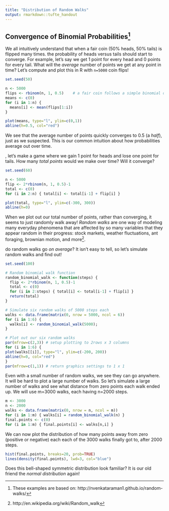 ```yaml
---
title: "Distribution of Random Walks"
output: rmarkdown::tufte_handout
---
```


## Convergence of Binomial Probabilities^[These examples are based on: http://nvenkataraman1.github.io/random-walks/]

We all intuitively understand that when a fair coin (50% heads, 50% tails) is flipped many times. the probability of heads versus tails should start to converge. For example, let's say we get 1 point for every head and 0 points for every tail.  What will the *average* number of points we get at any point in time?  Let's compute and plot this in R with `n=5000` coin flips!
```r
set.seed(50)
```
```r
n <- 5000
flips <- rbinom(n, 1, 0.5)    # a fair coin follows a simple binomial distribution 
means <- c(0)
for (i in 1:n) {
  means[i] <- mean(flips[1:i])
}

plot(means, type="l", ylim=c(0,1))
abline(h=0.5, col="red")
```

We see that the average number of points quickly converges to 0.5 (a *half*), just as we suspected. This is our common intuition about how probabilities average out over time.

\newthought{Now, instead of average probabilities}, let's make a game where we gain 1 point for heads and lose one point for tails.  How many *total points* would we make over time? Will it converge?
```r
set.seed(60)
```
```r
n <- 5000
flip <- 2*rbinom(n, 1, 0.5)-1
total <- c(0)
for (i in 2:n) { total[i] <- total[i-1] + flip[i] }

plot(total, type="l", ylim=c(-300, 300))
abline(h=0)
```

When we plot out our total number of points, rather than converging, it seems to just randomly walk away! *Random walks* are one way of modeling many everyday phenomena that are affected by so many variables that they appear random in their progress: stock markets, weather fluctuations, ant foraging, brownian motion, and more^[http://en.wikipedia.org/wiki/Random_walk].

\newthought{But how far from their starting points} do random walks go *on average*? It isn't easy to tell, so let's simulate random walks and find out!
\marginnote{We first create a `function` that creates binomial walks for us. It reuses the code we saw earlier. This function takes the number of `steps` to walk as a parameter.}
```r
set.seed(100)
```
```r
# Random binomial walk function
random_binomial_walk <- function(steps) {
  flip <- 2*rbinom(n, 1, 0.5)-1
  total <- c(0)
  for (i in 2:steps) { total[i] <- total[i-1] + flip[i] }
  return(total)
}
```
\marginnote{We first create a `data.frame` that is the size of a 2x3 matrix. The we use a loop to run our random binomial walk function six times. The result of our six function calls are stored in the data.frame

We then plot the six walks. The `mfrow` function lets us put plots side-by-side in a grid pattern! At the end, we have to be careful to call mfrow again to return the graphics setting to plot 1x1 figures at a time.}
```r
# Simulate six random walks of 5000 steps each
walks <- data.frame(matrix(0, nrow = 5000, ncol = 6))
for (i in 1:6) { 
  walks[i] <- random_binomial_walk(5000);
}

# Plot out our six random walks
par(mfrow=c(2,3)) # setup plotting to 2rows x 3 columns
for (i in 1:6) { 
plot(walks[[i]], type="l", ylim=c(-200, 200))
abline(h=0, col="red")
}
par(mfrow=c(1,1)) # return graphics settings to 1 x 1
```

Even with a small number of random walks, we see they can go anywhere. It will be hard to plot a large number of walks. So let's simulate a large number of walks and see what distance from zero points each walk ended up. We will use m=3000 walks, each having n=2000 steps.
```r
m <- 3000
n <- 2000
walks <- data.frame(matrix(0, nrow = n, ncol = m))
for (i in 1:m) { walks[i] = random_binomial_walk(n) }
final.points <- c(0)
for (i in 1:m) { final.points[i] <- walks[n,i] }
```

We can now plot the distribution of how many points away from zero (positive or negative) each each of the 3000 walks finally got to, after 2000 steps.
```r
hist(final.points, breaks=20, prob=TRUE)
lines(density(final.points), lwd=3, col="blue")
```

Does this bell-shaped symmetric distribution look familiar? It is our old friend the *normal distribution* again!